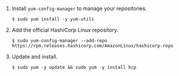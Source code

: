 1. Install `yum-config-manager` to manage your repositories.

   ```shell-session
   $ sudo yum install -y yum-utils
   ```

1. Add the official HashiCorp Linux repository.

   ```shell-session
   $ sudo yum-config-manager --add-repo https://rpm.releases.hashicorp.com/AmazonLinux/hashicorp.repo
   ```

1. Update and install.

   ```shell-session
   $ sudo yum -y update && sudo yum -y install hcp
   ```